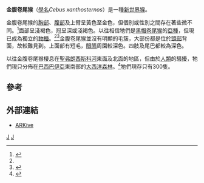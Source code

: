 {{Speciesbox
| taxon = Cebus xanthosternos
| binomial_authority = [[维德-新维德亲王|Wied]], 1826
| name = 金腹卷尾猴<ref name=MSW3>{{MSW3 Groves|pages=138|id=12100282}}</ref>
| status = CR
| status_system = iucn3.1
| trend = unknown
| status_ref = <ref name=iucn>{{IUCN2010|assessors=Keirulff, M.C.M., Mendes, S.L. & Rylands, A.B.|year=2008|title=Cebus xanthosternos|id=4074|downloaded=2010-10-29|version=2010.4}}</ref>
| image = La Palmyre 030.jpg
}}

'''金腹卷尾猴'''（[[學名|學名]]''Cebus xanthosternos''）是一種[[新世界猴|新世界猴]]。

金腹卷尾猴的[[胸部|胸部]]、[[腹部|腹部]]及上臂呈黃色至金色，但個別或性別之間存在著些微不同。<ref name=PT>{{cite book|last=Groves|first=Colin P.|year=2001|title=Primate Taxonomy|location=Washington, DC|publisher=Smithsonian Institution Press|isbn=1-56098-872-X}}</ref>面部呈淺褐色，冠呈深或淺褐色。以往相信牠們是[[黑帽卷尾猴|黑帽卷尾猴]]的[[亞種|亞種]]，但現已成為獨立的[[物種|物種]]。<ref name=PT/><ref name=Mit>{{Cite book|author=Mittermeier, R. A., Rylands, A. B., and Coimbra Filho, A, F.|year=1998|chapter=systematics: Species and Subspecies, an update|title=Ecology and Behaviour of Neotropical Primates, Volume 2|publisher=World Wide Fund|pages=pp 13-75}}</ref>金腹卷尾猴並沒有明顯的毛簇，大部份都是位於[[頭部|頭部]]背面，故較難見到。上面部有短毛，[[眼睛|眼睛]]周園較深色。四肢及尾巴都較為深色。

以往金腹卷尾猴棲息在[[聖弗朗西斯科河|聖弗朗西斯科河]]東面及北面的地區，但由於[[人類|人類]]的騷擾，牠們現只分佈在[[巴西|巴西]][[巴伊亞|巴伊亞]]東南部的[[大西洋|大西洋]][[森林|森林]]。<ref name=Coi>{{Cite journal|author=Coimbra Filho, A. F., Ryland, A. B., Pissinatti, A., Santos, I. B.|year=1991/1992|title=The Distribution and Conservation of the buff headed Capuchin Monkey, ''Cebus xanthosternos'', in the Atlantic Forest Region of Eastern Brazil|journal=Primate Conservation|volume=12-13|pages=24-30}}</ref>牠們現存只有300隻。

==參考==
{{reflist}}

==外部連結==
* [https://web.archive.org/web/20060502070717/http://www.arkive.org/species/GES/mammals/Cebus_xanthosternos/ ARKive]
{{Taxonbar}}
[[Category:卷尾猴屬|J]]
[[Category:巴西哺乳動物|J]]